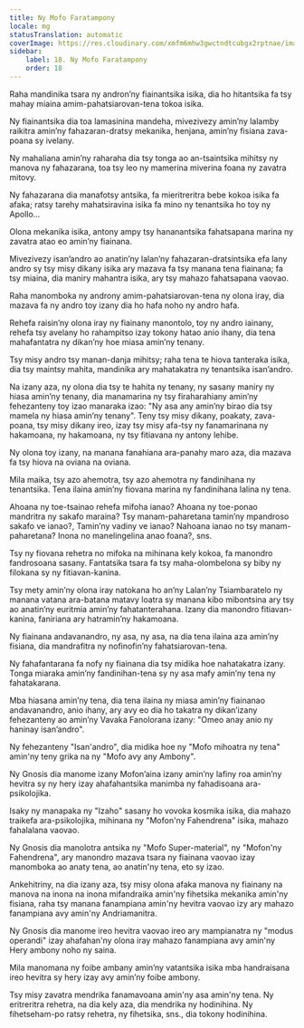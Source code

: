 ```yaml
---
title: Ny Mofo Faratampony
locale: mg
statusTranslation: automatic
coverImage: https://res.cloudinary.com/xmfm6mhw3gwctndtcubgx2rptnae/image/upload/v1740468922/small_cover_tratado_de_psicologia_revolucionaria_a4c0dca4e0.webp
sidebar:
    label: 18. Ny Mofo Faratampony
    order: 18
---
```

Raha mandinika tsara ny andron’ny fiainantsika isika, dia ho hitantsika fa tsy mahay miaina amim-pahatsiarovan-tena tokoa isika.

Ny fiainantsika dia toa lamasinina mandeha, mivezivezy amin’ny lalamby raikitra amin’ny fahazaran-dratsy mekanika, henjana, amin’ny fisiana zava-poana sy ivelany.

Ny mahaliana amin’ny raharaha dia tsy tonga ao an-tsaintsika mihitsy ny manova ny fahazarana, toa tsy leo ny mamerina miverina foana ny zavatra mitovy.

Ny fahazarana dia manafotsy antsika, fa mieritreritra bebe kokoa isika fa afaka; ratsy tarehy mahatsiravina isika fa mino ny tenantsika ho toy ny Apollo...

Olona mekanika isika, antony ampy tsy hananantsika fahatsapana marina ny zavatra atao eo amin’ny fiainana.

Mivezivezy isan’andro ao anatin’ny lalan’ny fahazaran-dratsintsika efa lany andro sy tsy misy dikany isika ary mazava fa tsy manana tena fiainana; fa tsy miaina, dia maniry mahantra isika, ary tsy mahazo fahatsapana vaovao.

Raha manomboka ny androny amim-pahatsiarovan-tena ny olona iray, dia mazava fa ny andro toy izany dia ho hafa noho ny andro hafa.

Rehefa raisin’ny olona iray ny fiainany manontolo, toy ny andro iainany, rehefa tsy avelany ho rahampitso izay tokony hatao anio ihany, dia tena mahafantatra ny dikan’ny hoe miasa amin’ny tenany.

Tsy misy andro tsy manan-danja mihitsy; raha tena te hiova tanteraka isika, dia tsy maintsy mahita, mandinika ary mahatakatra ny tenantsika isan’andro.

Na izany aza, ny olona dia tsy te hahita ny tenany, ny sasany maniry ny hiasa amin’ny tenany, dia manamarina ny tsy firaharahiany amin’ny fehezanteny toy izao manaraka izao: "Ny asa any amin’ny birao dia tsy mamela ny hiasa amin’ny tenany". Teny tsy misy dikany, poakaty, zava-poana, tsy misy dikany ireo, izay tsy misy afa-tsy ny fanamarinana ny hakamoana, ny hakamoana, ny tsy fitiavana ny antony lehibe.

Ny olona toy izany, na manana fanahiana ara-panahy maro aza, dia mazava fa tsy hiova na oviana na oviana.

Mila maika, tsy azo ahemotra, tsy azo ahemotra ny fandinihana ny tenantsika. Tena ilaina amin’ny fiovana marina ny fandinihana lalina ny tena.

Ahoana ny toe-tsainao rehefa mifoha ianao? Ahoana ny toe-ponao mandritra ny sakafo maraina? Tsy manam-paharetana tamin’ny mpandroso sakafo ve ianao?, Tamin’ny vadiny ve ianao? Nahoana ianao no tsy manam-paharetana? Inona no manelingelina anao foana?, sns.

Tsy ny fiovana rehetra no mifoka na mihinana kely kokoa, fa manondro fandrosoana sasany. Fantatsika tsara fa tsy maha-olombelona sy biby ny filokana sy ny fitiavan-kanina.

Tsy mety amin’ny olona iray natokana ho an’ny Lalan’ny Tsiambaratelo ny manana vatana ara-batana matavy loatra sy manana kibo mibontsina ary tsy ao anatin’ny euritmia amin’ny fahatanterahana. Izany dia manondro fitiavan-kanina, faniriana ary hatramin’ny hakamoana.

Ny fiainana andavanandro, ny asa, ny asa, na dia tena ilaina aza amin’ny fisiana, dia mandrafitra ny nofinofin’ny fahatsiarovan-tena.

Ny fahafantarana fa nofy ny fiainana dia tsy midika hoe nahatakatra izany. Tonga miaraka amin’ny fandinihan-tena sy ny asa mafy amin’ny tena ny fahatakarana.

Mba hiasana amin’ny tena, dia tena ilaina ny miasa amin’ny fiainanao andavanandro, anio ihany, ary avy eo dia ho takatra ny dikan’izany fehezanteny ao amin’ny Vavaka Fanolorana izany: "Omeo anay anio ny haninay isan’andro".

Ny fehezanteny "Isan'andro", dia midika hoe ny "Mofo mihoatra ny tena" amin'ny teny grika na ny "Mofo avy any Ambony".

Ny Gnosis dia manome izany Mofon’aina izany amin’ny lafiny roa amin’ny hevitra sy ny hery izay ahafahantsika manimba ny fahadisoana ara-psikolojika.

Isaky ny manapaka ny "Izaho" sasany ho vovoka kosmika isika, dia mahazo traikefa ara-psikolojika, mihinana ny "Mofon'ny Fahendrena" isika, mahazo fahalalana vaovao.

Ny Gnosis dia manolotra antsika ny "Mofo Super-material", ny "Mofon'ny Fahendrena", ary manondro mazava tsara ny fiainana vaovao izay manomboka ao anaty tena, ao anatin'ny tena, eto sy izao.

Ankehitriny, na dia izany aza, tsy misy olona afaka manova ny fiainany na manova na inona na inona mifandraika amin'ny fihetsika mekanika amin'ny fisiana, raha tsy manana fanampiana amin'ny hevitra vaovao izy ary mahazo fanampiana avy amin'ny Andriamanitra.

Ny Gnosis dia manome ireo hevitra vaovao ireo ary mampianatra ny "modus operandi" izay ahafahan'ny olona iray mahazo fanampiana avy amin'ny Hery ambony noho ny saina.

Mila manomana ny foibe ambany amin’ny vatantsika isika mba handraisana ireo hevitra sy hery izay avy amin’ny foibe ambony.

Tsy misy zavatra mendrika fanamavoana amin'ny asa amin'ny tena. Ny eritreritra rehetra, na dia kely aza, dia mendrika ny hodinihina. Ny fihetseham-po ratsy rehetra, ny fihetsika, sns., dia tokony hodinihina.

